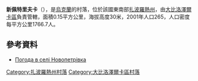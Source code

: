 {{coord|47|17|24|N|34|32|25|E|scale:100000|display=title}}

'''新佩特里夫卡'''（{{lang-uk|Новопетрівка}}），是[[烏克蘭|烏克蘭]]的村落，位於該國東南部[[扎波羅熱州|扎波羅熱州]]，由[[大比洛澤爾卡區|大比洛澤爾卡區]]負責管轄，面積0.15平方公里，海拔高度30米，2001年人口265，人口密度每平方公里1766.7人。

==參考資料==
* [http://weather.in.ua/ua/zaporozhskaja/17911 Погода в селі Новопетрівка] {{Wayback|url=http://weather.in.ua/ua/zaporozhskaja/17911 |date=20111220160152 }}

[[Category:扎波羅熱州村落|Category:扎波羅熱州村落]]
[[Category:大比洛澤爾卡區村落|Category:大比洛澤爾卡區村落]]


{{Zaporizhia-geo-stub}}